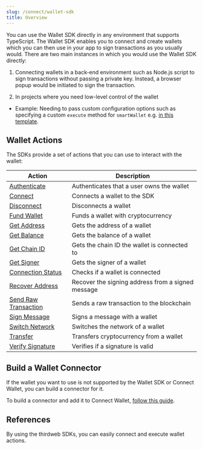```yaml
---
slug: /connect/wallet-sdk
title: Overview
---
```



You can use the Wallet SDK directly in any environment that supports TypeScript.
The Wallet SDK enables you to connect and create wallets which you can then use in your app to sign transactions as you usually would.
There are two main instances in which you would use the Wallet SDK directly:

1. Connecting wallets in a back-end environment such as Node.js script to sign transactions without passing a private key.
   Instead, a browser popup would be initiated to sign the transaction.

2. In projects where you need low-level control of the wallet

- Example: Needing to pass custom configuration options such as specifying a custom `execute` method for `smartWallet` e.g. [in this template](https://github.com/thirdweb-example/unilogin/tree/main).

## Wallet Actions

The SDKs provide a set of actions that you can use to interact with the wallet:

| Action                                                               | Description                                       |
| -------------------------------------------------------------------- | ------------------------------------------------- |
| [Authenticate](/connect/wallet-actions/auth)                         | Authenticates that a user owns the wallet         |
| [Connect](/connect/wallet-actions/connect)                           | Connects a wallet to the SDK                      |
| [Disconnect](/connect/wallet-actions/disconnect)                     | Disconnects a wallet                              |
| [Fund Wallet](/connect/wallet-actions/fund)                          | Funds a wallet with cryptocurrency                |
| [Get Address](/connect/wallet-actions/get-address)                   | Gets the address of a wallet                      |
| [Get Balance](/connect/wallet-actions/get-balance)                   | Gets the balance of a wallet                      |
| [Get Chain ID](/connect/wallet-actions/get-chain-id)                 | Gets the chain ID the wallet is connected to      |
| [Get Signer](/connect/wallet-actions/get-signer)                     | Gets the signer of a wallet                       |
| [Connection Status](/connect/wallet-actions/connection-status)       | Checks if a wallet is connected                   |
| [Recover Address](/connect/wallet-actions/recover-address)           | Recover the signing address from a signed message |
| [Send Raw Transaction](/connect/wallet-actions/send-raw-transaction) | Sends a raw transaction to the blockchain         |
| [Sign Message](/connect/wallet-actions/sign-message)                 | Signs a message with a wallet                     |
| [Switch Network](/connect/wallet-actions/switch-network)             | Switches the network of a wallet                  |
| [Transfer](/connect/wallet-actions/transfer)                         | Transfers cryptocurrency from a wallet            |
| [Verify Signature](/connect/wallet-actions/verify-signature)         | Verifies if a signature is valid                  |

## Build a Wallet Connector

If the wallet you want to use is not supported by the Wallet SDK or Connect Wallet, you can build a connector for it.

To build a connector and add it to Connect Wallet, [follow this guide](/connect/build-a-wallet).

## References

By using the thirdweb SDKs, you can easily connect and execute wallet actions.

<div className="row" style={{ marginBottom: 12, padding: 8, paddingTop: 0 }}>
  <div className="col col--4" style={{ padding: 8 }}>
    <QuickstartCard
      name="Wallet SDK"
      link="/wallet"
      image="/assets/product/wallet.png"
    />
  </div>
  <div className="col col--4" style={{ padding: 8 }}>
    <QuickstartCard
      name="TypeScript SDK"
      link="/typescript/sdk.userwallet.balance"
      image="/assets/languages/typescript.png"
    />
  </div>
  <div className="col col--4" style={{ padding: 8 }}>
    <QuickstartCard
      name="React SDK"
      link="/react/connecting-wallets"
      image="/assets/languages/react.png"
    />
  </div>
  <div className="col col--4" style={{ padding: 8 }}>
    <QuickstartCard
      name="React Native SDK"
      link="/react-native/wallets"
      image="/assets/languages/react-native.png"
    />
  </div>
  <div className="col col--4" style={{ padding: 8 }}>
    <QuickstartCard
      name="Unity SDK"
      link="/unity/wallet/authenticate"
      image="/assets/languages/unity.webp"
    />
  </div>
</div>
